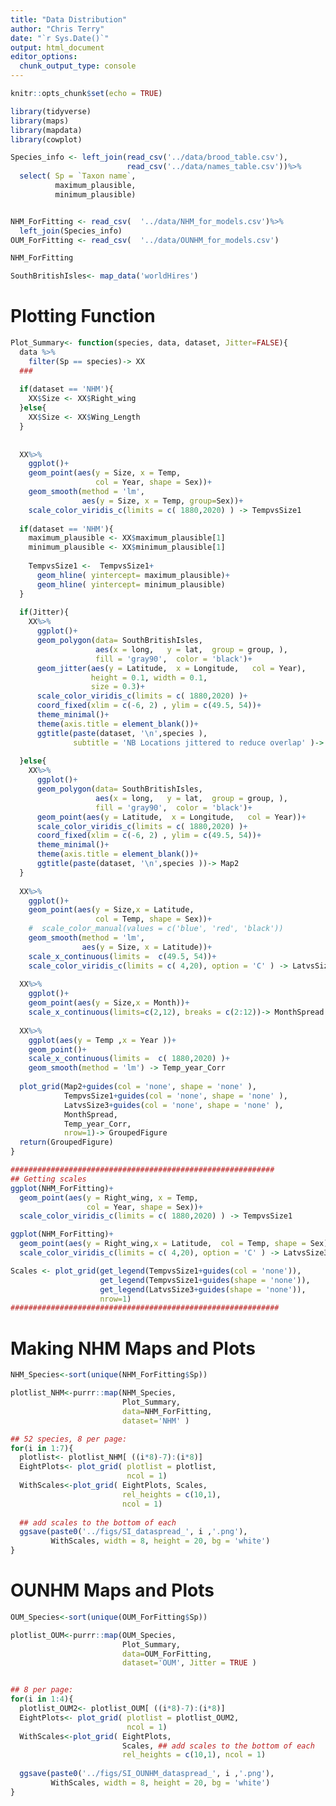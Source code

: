 ```yaml
---
title: "Data Distribution"
author: "Chris Terry"
date: "`r Sys.Date()`"
output: html_document
editor_options: 
  chunk_output_type: console
---
```


```r
knitr::opts_chunk$set(echo = TRUE)
```



```R
library(tidyverse)
library(maps)
library(mapdata)    
library(cowplot)

Species_info <- left_join(read_csv('../data/brood_table.csv'),
                          read_csv('../data/names_table.csv'))%>%
  select( Sp = `Taxon name`,
          maximum_plausible,
          minimum_plausible)


NHM_ForFitting <- read_csv(  '../data/NHM_for_models.csv')%>%
  left_join(Species_info)
OUM_ForFitting <- read_csv(  '../data/OUNHM_for_models.csv')

NHM_ForFitting

SouthBritishIsles<- map_data('worldHires') 

```

# Plotting Function

```r
Plot_Summary<- function(species, data, dataset, Jitter=FALSE){
  data %>%
    filter(Sp == species)-> XX 
  ### 
  
  if(dataset == 'NHM'){
    XX$Size <- XX$Right_wing
  }else{
    XX$Size <- XX$Wing_Length 
  }
  
  
  XX%>%
    ggplot()+
    geom_point(aes(y = Size, x = Temp, 
                   col = Year, shape = Sex))+
    geom_smooth(method = 'lm', 
                aes(y = Size, x = Temp, group=Sex))+
    scale_color_viridis_c(limits = c( 1880,2020) ) -> TempvsSize1
  
  if(dataset == 'NHM'){
    maximum_plausible <- XX$maximum_plausible[1]
    minimum_plausible <- XX$minimum_plausible[1]
    
    TempvsSize1 <-  TempvsSize1+
      geom_hline( yintercept= maximum_plausible)+
      geom_hline( yintercept= minimum_plausible)
  }
  
  if(Jitter){
    XX%>%
      ggplot()+
      geom_polygon(data= SouthBritishIsles,
                   aes(x = long,   y = lat,  group = group, ),
                   fill = 'gray90',  color = 'black')+
      geom_jitter(aes(y = Latitude,  x = Longitude,   col = Year),
                  height = 0.1, width = 0.1, 
                  size = 0.3)+
      scale_color_viridis_c(limits = c( 1880,2020) )+
      coord_fixed(xlim = c(-6, 2) , ylim = c(49.5, 54))+
      theme_minimal()+
      theme(axis.title = element_blank())+
      ggtitle(paste(dataset, '\n',species ),
              subtitle = 'NB Locations jittered to reduce overlap' )-> Map2
    
  }else{
    XX%>%
      ggplot()+
      geom_polygon(data= SouthBritishIsles,
                   aes(x = long,   y = lat,  group = group, ),
                   fill = 'gray90',  color = 'black')+
      geom_point(aes(y = Latitude,  x = Longitude,   col = Year))+
      scale_color_viridis_c(limits = c( 1880,2020) )+
      coord_fixed(xlim = c(-6, 2) , ylim = c(49.5, 54))+
      theme_minimal()+
      theme(axis.title = element_blank())+
      ggtitle(paste(dataset, '\n',species ))-> Map2
  }
  
  XX%>%
    ggplot()+
    geom_point(aes(y = Size,x = Latitude, 
                   col = Temp, shape = Sex))+
    #  scale_color_manual(values = c('blue', 'red', 'black')) 
    geom_smooth(method = 'lm', 
                aes(y = Size, x = Latitude))+
    scale_x_continuous(limits =  c(49.5, 54))+
    scale_color_viridis_c(limits = c( 4,20), option = 'C' ) -> LatvsSize3
  
  XX%>%
    ggplot()+
    geom_point(aes(y = Size,x = Month))+
    scale_x_continuous(limits=c(2,12), breaks = c(2:12))-> MonthSpread
  
  XX%>%
    ggplot(aes(y = Temp ,x = Year ))+
    geom_point()+
    scale_x_continuous(limits =  c( 1880,2020) )+
    geom_smooth(method = 'lm') -> Temp_year_Corr
  
  plot_grid(Map2+guides(col = 'none', shape = 'none' ),
            TempvsSize1+guides(col = 'none', shape = 'none' ),
            LatvsSize3+guides(col = 'none', shape = 'none' ),
            MonthSpread, 
            Temp_year_Corr,
            nrow=1)-> GroupedFigure
  return(GroupedFigure)
}

###########################################################
## Getting scales
ggplot(NHM_ForFitting)+
  geom_point(aes(y = Right_wing, x = Temp, 
                 col = Year, shape = Sex))+
  scale_color_viridis_c(limits = c( 1880,2020) ) -> TempvsSize1

ggplot(NHM_ForFitting)+
  geom_point(aes(y = Right_wing,x = Latitude,  col = Temp, shape = Sex))+
  scale_color_viridis_c(limits = c( 4,20), option = 'C' ) -> LatvsSize3

Scales <- plot_grid(get_legend(TempvsSize1+guides(col = 'none')),
                    get_legend(TempvsSize1+guides(shape = 'none')),
                    get_legend(LatvsSize3+guides(shape = 'none')),
                    nrow=1)
############################################################
```

# Making NHM Maps and Plots

```r

NHM_Species<-sort(unique(NHM_ForFitting$Sp))

plotlist_NHM<-purrr::map(NHM_Species,
                         Plot_Summary,
                         data=NHM_ForFitting, 
                         dataset='NHM' )

## 52 species, 8 per page:
for(i in 1:7){
  plotlist<- plotlist_NHM[ ((i*8)-7):(i*8)]
  EightPlots<- plot_grid( plotlist = plotlist,
                          ncol = 1)
  WithScales<-plot_grid( EightPlots, Scales,
                         rel_heights = c(10,1),
                         ncol = 1)
  
  ## add scales to the bottom of each
  ggsave(paste0('../figs/SI_dataspread_', i ,'.png'), 
         WithScales, width = 8, height = 20, bg = 'white')
}


```


# OUNHM Maps and Plots

```r
OUM_Species<-sort(unique(OUM_ForFitting$Sp))

plotlist_OUM<-purrr::map(OUM_Species,
                         Plot_Summary,
                         data=OUM_ForFitting, 
                         dataset='OUM', Jitter = TRUE )


## 8 per page:
for(i in 1:4){
  plotlist_OUM2<- plotlist_OUM[ ((i*8)-7):(i*8)]
  EightPlots<- plot_grid( plotlist = plotlist_OUM2,
                          ncol = 1)
  WithScales<-plot_grid( EightPlots,
                         Scales, ## add scales to the bottom of each
                         rel_heights = c(10,1), ncol = 1)
  
  ggsave(paste0('../figs/SI_OUNHM_dataspread_', i ,'.png'), 
         WithScales, width = 8, height = 20, bg = 'white')
}

```
